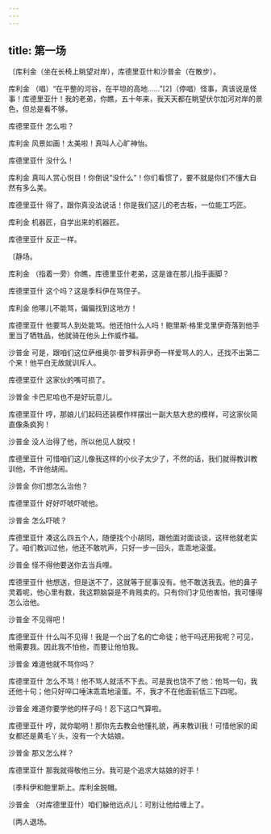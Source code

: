 ```yaml
---
---
---
```

title: 第一场
---




〔库利金（坐在长椅上眺望对岸），库德里亚什和沙普金（在散步）。





库利金 （唱）“在平整的河谷，在平坦的高地……”[2]（停唱）怪事，真该说是怪事！库德里亚什！我的老弟，你瞧，五十年来，我天天都在眺望伏尔加河对岸的景色，但总是看不够。

库德里亚什 怎么啦？

库利金 风景如画！太美啦！真叫人心旷神怡。

库德里亚什 没什么！

库利金 真叫人赏心悦目！你倒说“没什么”！你们看惯了，要不就是你们不懂大自然有多么美。

库德里亚什 得了，跟你真没法说话！你是我们这儿的老古板，一位能工巧匠。

库利金 机器匠，自学出来的机器匠。

库德里亚什 反正一样。

〔静场。

库利金 （指着一旁）你瞧，库德里亚什老弟，这是谁在那儿指手画脚？

库德里亚什 这个吗？这是季科伊在骂侄子。

库利金 他哪儿不能骂，偏偏找到这地方！

库德里亚什 他要骂人到处能骂。他还怕什么人吗！鲍里斯·格里戈里伊奇落到他手里当了牺牲品，他就骑在他头上作威作福。

沙普金 可是，跟咱们这位萨维奥尔·普罗科菲伊奇一样爱骂人的人，还找不出第二个来！他平白无故就训斥人。

库德里亚什 这家伙的嘴可损了。

沙普金 卡巴尼哈也不是好玩意儿。

库德里亚什 哼，那娘儿们起码还装模作样摆出一副大慈大悲的模样，可这家伙简直像条疯狗！

沙普金 没人治得了他，所以他见人就咬！

库德里亚什 可惜咱们这儿像我这样的小伙子太少了，不然的话，我们就得教训教训他，不许他胡闹。

沙普金 你们想怎么治他？

库德里亚什 好好吓唬吓唬他。

沙普金 怎么吓唬？

库德里亚什 凑这么四五个人，随便找个小胡同，跟他面对面谈谈，这样他就老实了。咱们教训过他，他还不敢吭声，只好一步一回头，乖乖地滚蛋。

沙普金 怪不得他要送你去当兵哩。

库德里亚什 他想送，但是送不了，这就等于屁事没有。他不敢送我去。他的鼻子灵着呢，他心里有数，我这颗脑袋是不肯贱卖的。只有你们才见他害怕，我可懂得怎么治他。

沙普金 不见得吧！

库德里亚什 什么叫不见得！我是一个出了名的亡命徒；他干吗还用我呢？可见，他需要我。因此我不怕他，而要让他怕我。

沙普金 难道他就不骂你吗？

库德里亚什 怎么不骂！他不骂人就活不下去。可是我也饶不了他：他骂一句，我还他十句；他只好啐口唾沫乖乖地滚蛋。不，我才不在他面前低三下四呢。

沙普金 难道你要学他的样子吗！忍下这口气算啦。

库德里亚什 哼，就你聪明！那你先去教会他懂礼貌，再来教训我！可惜他家的闺女都还是黄毛丫头，没有一个大姑娘。

沙普金 那又怎么样？

库德里亚什 那我就得敬他三分。我可是个追求大姑娘的好手！

〔季科伊和鲍里斯上。库利金脱帽。

沙普金 （对库德里亚什）咱们躲他远点儿：可别让他给缠上了。

〔两人退场。